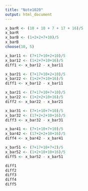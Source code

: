 ```yaml
---
title: "Note1020"
output: html_document
---
```


```r
x_barR <- (10 + 10 + 7 + 17 + 16)/5
x_barR
x_barB <- (1+2+2+7+10)/5
x_barB
choose(10, 5)
```

```r
x_bar11 <- (7+17+10+2+10)/5
x_bar12 <- (1+2+7+10+16)/5
diff1 <- x_bar12 - x_bar11
```

```r
x_bar21 <- (7+17+10+2+10)/5
x_bar22 <- (1+2+7+10+16)/5
diff1 <- x_bar12 - x_bar11
```

```r
x_bar21 <- (7+17+10+7+10)/5
x_bar22 <- (1+2+2+10+16)/5
diff2 <- x_bar22 - x_bar21
```

```r
x_bar31 <- (7+1+10+7+10)/5
x_bar32 <- (17+2+2+10+16)/5
diff3 <- x_bar32 - x_bar31
```

```r
x_bar41 <- (7+1+10+7+10)/5
x_bar42 <- (17+2+2+10+16)/5
diff4 <- x_bar42 - x_bar41
```

```r
x_bar51 <- (7+17+10+7+2)/5
x_bar52 <- (1+2+10+10+16)/5
diff5 <- x_bar52 - x_bar51
```


```r
diff1 
diff2 
diff3 
diff4 
diff5


```